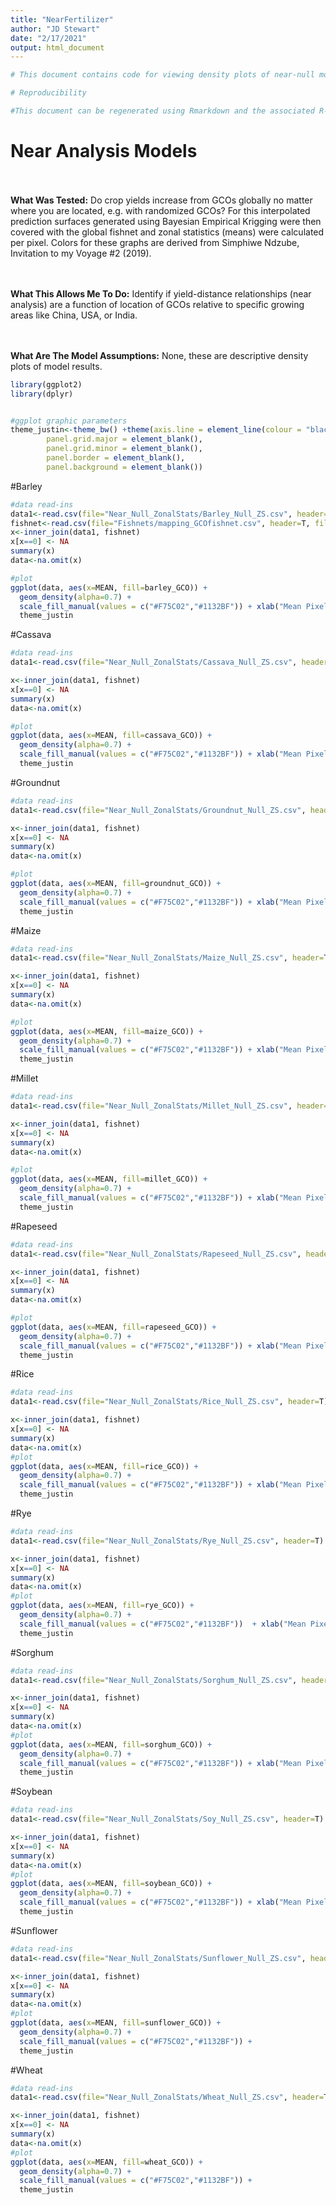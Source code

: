 ```yaml
---
title: "NearFertilizer"
author: "JD Stewart"
date: "2/17/2021"
output: html_document
---
```


```r

# This document contains code for viewing density plots of near-null model results by pixels inside/outside GCO. 

# Reproducibility

#This document can be regenerated using Rmarkdown and the associated R-script (Analyses_Figures.R). This R-script, in combination with the supplementary data files (available online at github.com/thecrobe) also allows for full reproducibility of all the the figures and analyses conducted in R. All other analyses are conducted in ArcMap by ESRI. 
```

# Near Analysis Models 

<div class = "col-md-4">
<br><br> **What Was Tested:** Do crop yields increase from GCOs globally no matter where you are located, e.g. with randomized GCOs? For this interpolated prediction surfaces generated using Bayesian Empirical Krigging were then covered with the global fishnet and zonal statistics (means) were calculated per pixel. Colors for these graphs are derived from Simphiwe Ndzube, Invitation to my Voyage #2 (2019). 
</div>

<div class = "col-md-4">
<br><br> **What This Allows Me To Do:** Identify if yield-distance relationships (near analysis) are a function of location of GCOs relative to specific growing areas like China, USA, or India.
</div>

<div class = "col-md-4">
<br><br> **What Are The Model Assumptions:** None, these are descriptive density plots of model results. 
</div>


```r
library(ggplot2)
library(dplyr)


#ggplot graphic parameters
theme_justin<-theme_bw() +theme(axis.line = element_line(colour = "black"),
        panel.grid.major = element_blank(),
        panel.grid.minor = element_blank(),
        panel.border = element_blank(),
        panel.background = element_blank())

```

#Barley
```r

#data read-ins
data1<-read.csv(file="Near_Null_ZonalStats/Barley_Null_ZS.csv", header=T)
fishnet<-read.csv(file="Fishnets/mapping_GCOfishnet.csv", header=T, fileEncoding="UTF-8-BOM")
x<-inner_join(data1, fishnet)
x[x==0] <- NA
summary(x)
data<-na.omit(x)

#plot
ggplot(data, aes(x=MEAN, fill=barley_GCO)) +
  geom_density(alpha=0.7) + 
  scale_fill_manual(values = c("#F75C02","#1132BF")) + xlab("Mean Pixel Slope")
  theme_justin
```

#Cassava
```r

#data read-ins
data1<-read.csv(file="Near_Null_ZonalStats/Cassava_Null_ZS.csv", header=T)

x<-inner_join(data1, fishnet)
x[x==0] <- NA
summary(x)
data<-na.omit(x)

#plot
ggplot(data, aes(x=MEAN, fill=cassava_GCO)) +
  geom_density(alpha=0.7) + 
  scale_fill_manual(values = c("#F75C02","#1132BF")) + xlab("Mean Pixel Slope") +
  theme_justin
```

#Groundnut
```r

#data read-ins
data1<-read.csv(file="Near_Null_ZonalStats/Groundnut_Null_ZS.csv", header=T)

x<-inner_join(data1, fishnet)
x[x==0] <- NA
summary(x)
data<-na.omit(x)

#plot
ggplot(data, aes(x=MEAN, fill=groundnut_GCO)) +
  geom_density(alpha=0.7) + 
  scale_fill_manual(values = c("#F75C02","#1132BF")) + xlab("Mean Pixel Slope") +
  theme_justin
```

#Maize
```r

#data read-ins
data1<-read.csv(file="Near_Null_ZonalStats/Maize_Null_ZS.csv", header=T)

x<-inner_join(data1, fishnet)
x[x==0] <- NA
summary(x)
data<-na.omit(x)

#plot
ggplot(data, aes(x=MEAN, fill=maize_GCO)) +
  geom_density(alpha=0.7) + 
  scale_fill_manual(values = c("#F75C02","#1132BF")) + xlab("Mean Pixel Slope") +
  theme_justin
```
#Millet
```r

#data read-ins
data1<-read.csv(file="Near_Null_ZonalStats/Millet_Null_ZS.csv", header=T)

x<-inner_join(data1, fishnet)
x[x==0] <- NA
summary(x)
data<-na.omit(x)

#plot
ggplot(data, aes(x=MEAN, fill=millet_GCO)) +
  geom_density(alpha=0.7) + 
  scale_fill_manual(values = c("#F75C02","#1132BF")) + xlab("Mean Pixel Slope") +
  theme_justin
```

#Rapeseed
```r

#data read-ins
data1<-read.csv(file="Near_Null_ZonalStats/Rapeseed_Null_ZS.csv", header=T)

x<-inner_join(data1, fishnet)
x[x==0] <- NA
summary(x)
data<-na.omit(x)

#plot
ggplot(data, aes(x=MEAN, fill=rapeseed_GCO)) +
  geom_density(alpha=0.7) + 
  scale_fill_manual(values = c("#F75C02","#1132BF")) + xlab("Mean Pixel Slope") +
  theme_justin
```

#Rice
```r

#data read-ins
data1<-read.csv(file="Near_Null_ZonalStats/Rice_Null_ZS.csv", header=T)

x<-inner_join(data1, fishnet)
x[x==0] <- NA
summary(x)
data<-na.omit(x)
#plot
ggplot(data, aes(x=MEAN, fill=rice_GCO)) +
  geom_density(alpha=0.7) + 
  scale_fill_manual(values = c("#F75C02","#1132BF")) + xlab("Mean Pixel Slope") +
  theme_justin
```

#Rye
```r

#data read-ins
data1<-read.csv(file="Near_Null_ZonalStats/Rye_Null_ZS.csv", header=T)

x<-inner_join(data1, fishnet)
x[x==0] <- NA
summary(x)
data<-na.omit(x)
#plot
ggplot(data, aes(x=MEAN, fill=rye_GCO)) +
  geom_density(alpha=0.7) + 
  scale_fill_manual(values = c("#F75C02","#1132BF"))  + xlab("Mean Pixel Slope") +
  theme_justin
```

#Sorghum
```r

#data read-ins
data1<-read.csv(file="Near_Null_ZonalStats/Sorghum_Null_ZS.csv", header=T)

x<-inner_join(data1, fishnet)
x[x==0] <- NA
summary(x)
data<-na.omit(x)
#plot
ggplot(data, aes(x=MEAN, fill=sorghum_GCO)) +
  geom_density(alpha=0.7) + 
  scale_fill_manual(values = c("#F75C02","#1132BF")) + xlab("Mean Pixel Slope") +
  theme_justin
```

#Soybean
```r

#data read-ins
data1<-read.csv(file="Near_Null_ZonalStats/Soy_Null_ZS.csv", header=T)

x<-inner_join(data1, fishnet)
x[x==0] <- NA
summary(x)
data<-na.omit(x)
#plot
ggplot(data, aes(x=MEAN, fill=soybean_GCO)) +
  geom_density(alpha=0.7) + 
  scale_fill_manual(values = c("#F75C02","#1132BF")) + xlab("Mean Pixel Slope") +
  theme_justin
```

#Sunflower
```r

#data read-ins
data1<-read.csv(file="Near_Null_ZonalStats/Sunflower_Null_ZS.csv", header=T)

x<-inner_join(data1, fishnet)
x[x==0] <- NA
summary(x)
data<-na.omit(x)
#plot
ggplot(data, aes(x=MEAN, fill=sunflower_GCO)) +
  geom_density(alpha=0.7) + 
  scale_fill_manual(values = c("#F75C02","#1132BF")) +
  theme_justin
```

#Wheat
```r

#data read-ins
data1<-read.csv(file="Near_Null_ZonalStats/Wheat_Null_ZS.csv", header=T)

x<-inner_join(data1, fishnet)
x[x==0] <- NA
summary(x)
data<-na.omit(x)
#plot
ggplot(data, aes(x=MEAN, fill=wheat_GCO)) +
  geom_density(alpha=0.7) + 
  scale_fill_manual(values = c("#F75C02","#1132BF")) +
  theme_justin
```